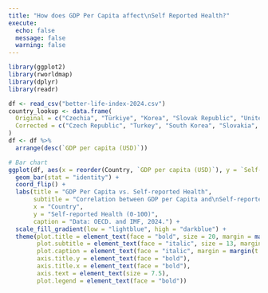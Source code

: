 ```yaml
---
title: "How does GDP Per Capita affect\nSelf Reported Health?"
execute:
  echo: false
  message: false
  warning: false
---
```


```r
library(ggplot2)
library(rworldmap)
library(dplyr)
library(readr)

df <- read_csv("better-life-index-2024.csv")
country_lookup <- data.frame(
  Original = c("Czechia", "Türkiye", "Korea", "Slovak Republic", "United States"),
  Corrected = c("Czech Republic", "Turkey", "South Korea", "Slovakia", "United States of America")
)
df <- df %>%
  arrange(desc(`GDP per capita (USD)`))

# Bar chart
ggplot(df, aes(x = reorder(Country, `GDP per capita (USD)`), y = `Self-reported health`, fill = `GDP per capita (USD)`)) +
  geom_bar(stat = "identity") +
  coord_flip() +
  labs(title = "GDP Per Capita vs. Self-reported Health",
       subtitle = "Correlation between GDP per Capita and\nSelf-reported Health in OECD, 2024",
       x = "Country",
       y = "Self-reported Health (0-100)", 
       caption = "Data: OECD. and IMF, 2024.") +
  scale_fill_gradient(low = "lightblue", high = "darkblue") +
  theme(plot.title = element_text(face = "bold", size = 20, margin = margin(b=5)), 
        plot.subtitle = element_text(face = "italic", size = 13, margin = margin(b = 10)), 
        plot.caption = element_text(face = "italic", margin = margin(t = 5)), 
        axis.title.y = element_text(face = "bold"), 
        axis.title.x = element_text(face = "bold"),
        axis.text = element_text(size = 7.5), 
        plot.legend = element_text(face = "bold"))
```

